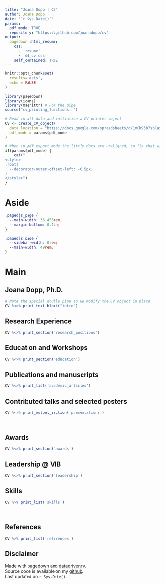 ```yaml
---
title: "Joana Dopp | CV"
author: Joana Dopp
date: "`r Sys.Date()`"
params:
  pdf_mode: TRUE
  repository: "https://github.com/joanadopp/cv"
output:
  pagedown::html_resume:
    css: 
      - 'resume'
      - 'dd_cv.css'
    self_contained: TRUE
---
```


```r
knitr::opts_chunk$set(
  results='asis', 
  echo = FALSE
)

library(pagedown)
library(icons)
library(magrittr) # For the pipe
source("cv_printing_functions.r")
```

```r
# Read in all data and initialize a CV printer object
CV <- create_CV_object(
  data_location = "https://docs.google.com/spreadsheets/d/1mCk93b7sbCaxKWUVOCbloPOXYzrFSQO4l8Lm4upp95k/edit#gid=0",  
  pdf_mode = params$pdf_mode
)

```

```r
# When in pdf export mode the little dots are unaligned, so fix that with some conditional CSS.
if(params$pdf_mode) {
    cat("
<style>
:root{
  --decorator-outer-offset-left: -6.5px;
}
</style>")
}
```

Aside
===============================================================================

<!-- ```{r, out.height = "186px", out.width = "149px"}
knitr::include_graphics("img/closer-removebg-preview.jpg")
``` -->

<!--
#```{r}
#if(params$pdf_mode){
#  cat("View this CV online with links at https:// /cv.html")
#} else {
#  cat("[<i class='fas fa-download'></i> Download a PDF of this CV](https:// /cv.pdf)")
#}
#```
-->

```css
.pagedjs_page {
  --main-width: 36.455rem;
  --margin-bottom: 0.1in;
}
```

```css
.pagedjs_page {
  --sidebar-width: 0rem;
  --main-width: 49rem;
}
```

Main
================================================================================

Joana Dopp, Ph.D. {#title}
--------------------------------------------------------------------------------
```r
# Note the special double pipe so we modify the CV object in place
CV %<>% print_text_block("intro") 
```

Research Experience {data-icon=microscope}
--------------------------------------------------------------------------------
```r
CV %<>% print_section('research_positions')
```

Education and Workshops {data-icon=graduation-cap}
--------------------------------------------------------------------------------
```r
CV %<>% print_section('education')
```

Publications and manuscripts {data-icon=book-open}
--------------------------------------------------------------------------------
```r
CV %<>% print_list('academic_articles')
```

Contributed talks and selected posters {data-icon=microphone}
--------------------------------------------------------------------------------
```r
CV %<>% print_output_section('presentations')
```

<div>&nbsp;</div>

Awards {data-icon=award}
--------------------------------------------------------------------------------
```r
CV %<>% print_section('awards')
```

Leadership @ VIB {data-icon=group-arrows-rotate}
--------------------------------------------------------------------------------
```r
CV %<>% print_section('leadership')
```
<!-- 
<div>&nbsp;</div>

Workshops and Courses {data-icon=people-group}
--------------------------------------------------------------------------------
```r
CV %<>% print_section('workshops')
```

<div>&nbsp;</div>
<div>&nbsp;</div>
-->

Skills {data-icon=chart-line}
--------------------------------------------------------------------------------
```r
CV %>% print_list('skills')
```

<div>&nbsp;</div>

References {data-icon=person}
--------------------------------------------------------------------------------
```r
CV %>% print_list('references')
```

Disclaimer
--------------------------------------------------------------------------------
Made with [pagedown](https://github.com/rstudio/pagedown) and [datadrivencv](https://github.com/nstrayer/cv).<br>
Source code is available on my [github](https://github.com/joanadopp/cv).<br>
Last updated on `r Sys.Date()`.
